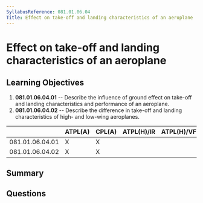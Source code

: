 ```yaml
---
SyllabusReference: 081.01.06.04
Title: Effect on take-off and landing characteristics of an aeroplane
---
```


# Effect on take-off and landing characteristics of an aeroplane

## Learning Objectives

1.  **081.01.06.04.01** -- Describe the influence of ground effect on take-off
    and landing characteristics and performance of an aeroplane.
2.  **081.01.06.04.02** -- Describe the difference in take-off and landing
    characteristics of high- and low-wing aeroplanes.

|                 | ATPL(A) | CPL(A) | ATPL(H)/IR | ATPL(H)/VFR | CPL(H) | IR | CBIR(A) |
| --------------- | ------- | ------ | ---------- | ----------- | ------ | -- | ------- |
| 081.01.06.04.01 | X       | X      |            |             |        |    |         |
| 081.01.06.04.02 | X       | X      |            |             |        |    |         |

## Summary

## Questions
